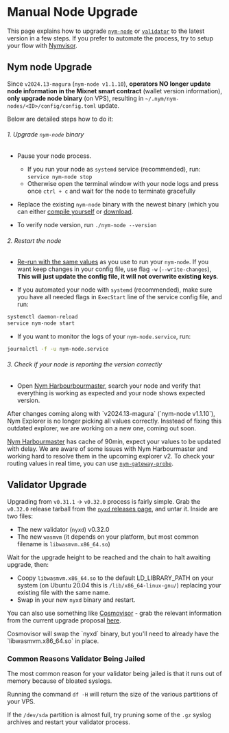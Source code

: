 
# Manual Node Upgrade

This page explains how to upgrade [`nym-node`](#nym-node-upgrade) or [`validator`](#validator-upgrade) to the latest version in a few steps. If you prefer to automate the process, try to setup your flow with [Nymvisor](nymvisor-upgrade.md).

<VarInfo />

## Nym node Upgrade

Since `v2024.13-magura` (`nym-node v1.1.10`), **operators NO longer update node information in the Mixnet smart contract** (wallet version information), **only upgrade node binary** (on VPS), resulting in `~/.nym/nym-nodes/<ID>/config/config.toml` update.

Below are detailed steps how to do it:

<Steps>

###### 1. Upgrade `nym-node` binary

- Pause your node process.
    - If you run your node as `systemd` service (recommended), run: `service nym-node stop`
    - Otherwise open the terminal window with your node logs and press once `ctrl + c` and wait for the node to terminate gracefully

- Replace the existing `nym-node` binary with the newest binary (which you can either [compile yourself](../../binaries/building-nym.mdx) or [download](../../binaries/pre-built-binaries.mdx).

- To verify node version, run `./nym-node --version`

###### 2. Restart the node

- [Re-run with the same values](../nym-node/setup.mdx#initialise--run) as you use to run your `nym-node`. If you want keep changes in your config file, use flag `-w` (`--write-changes`), **This will just update the config file, it will not overwrite existing keys**.

- If you automated your node with `systemd` (recommended), make sure you have all needed flags in `ExecStart` line of the service config file, and run:
```sh
systemctl daemon-reload
service nym-node start
```

- If you want to monitor the logs of your `nym-node.service`, run:
```sh
journalctl -f -u nym-node.service
```


###### 3. Check if your node is reporting the version correctly

- Open [Nym Harbourbourmaster](https://harbourmaster.nymtech.net), search your node and verify that everything is working as expected and your node shows expected version.

</Steps>

<Callout type="warning" emoji="⚠️">
After changes coming along with `v2024.13-magura` (`nym-node v1.1.10`), Nym Explorer is no longer picking all values correctly. Insstead of fixing this outdated explorer, we are working on a new one, coming out soon.

[Nym Harbourmaster](https://harbourmaster.nymtech.net) has cache of 90min, expect your values to be updated with delay. We are aware of some issues with Nym Harbourmaster and working hard to resolve them in the upcoming explorer v2. To check your routing values in real time, you can use [`nym-gateway-probe`](../performance-and-testing/gateway-probe).
</Callout>

## Validator Upgrade

Upgrading from `v0.31.1` -> `v0.32.0` process is fairly simple. Grab the `v0.32.0` release tarball from the [`nyxd` releases page](https://github.com/nymtech/nyxd/releases), and untar it. Inside are two files:

- The new validator (`nyxd`) v0.32.0
- The new `wasmvm` (it depends on your platform, but most common filename is `libwasmvm.x86_64.so`)

Wait for the upgrade height to be reached and the chain to halt awaiting upgrade, then:

- Coopy `libwasmvm.x86_64.so` to the default LD_LIBRARY_PATH on your system (on Ubuntu 20.04 this is `/lib/x86_64-linux-gnu/`) replacing your existing file with the same name.
- Swap in your new `nyxd` binary and restart.

You can also use something like [Cosmovisor](https://github.com/cosmos/cosmos-sdk/tree/main/tools/cosmovisor) - grab the relevant information from the current upgrade proposal [here](https://nym.explorers.guru/proposal/9).

<Callout type="info" emoji="ℹ️">
Cosmovisor will swap the `nyxd` binary, but you'll need to already have the `libwasmvm.x86_64.so` in place.
</Callout>

### Common Reasons Validator Being Jailed

The most common reason for your validator being jailed is that it runs out of memory because of bloated syslogs.

Running the command `df -H` will return the size of the various partitions of your VPS.

If the `/dev/sda` partition is almost full, try pruning some of the `.gz` syslog archives and restart your validator process.
